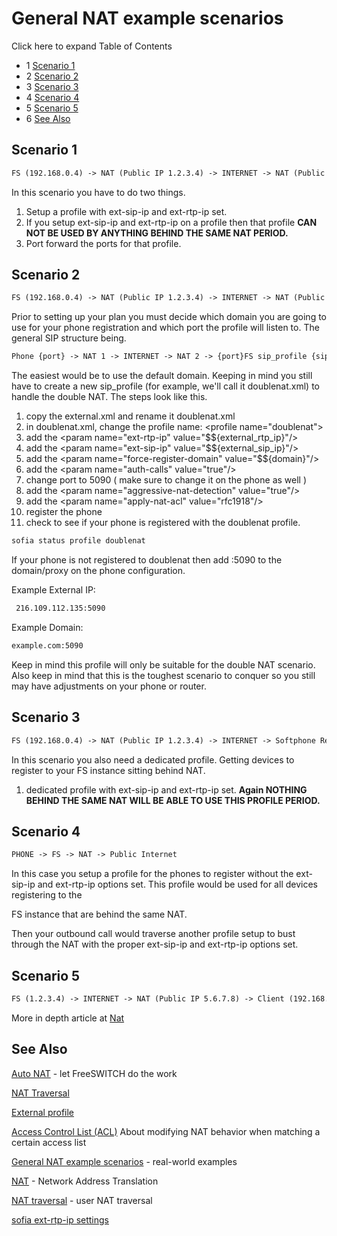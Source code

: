 
# General NAT example scenarios 

 

Click here to expand Table of Contents

* 1 [Scenario 1](#-freeswitch--general-nat-example-scenarios-)
* 2 [Scenario 2](#-freeswitch--general-nat-example-scenarios-)
* 3 [Scenario 3](#-freeswitch--general-nat-example-scenarios-)
* 4 [Scenario 4](#-freeswitch--general-nat-example-scenarios-)
* 5 [Scenario 5](#-freeswitch--general-nat-example-scenarios-)
* 6 [See Also](#-freeswitch--general-nat-example-scenarios-)

## Scenario 1

```xml
FS (192.168.0.4) -> NAT (Public IP 1.2.3.4) -> INTERNET -> NAT (Public IP 5.6.7.8) -> FS (192.168.0.5)
```

In this scenario you have to do two things.

1. Setup a profile with ext-sip-ip and ext-rtp-ip set.
2. If you setup ext-sip-ip and ext-rtp-ip on a profile then that profile **CAN NOT BE USED BY ANYTHING BEHIND THE SAME NAT PERIOD.**
3. Port forward the ports for that profile.

## Scenario 2

```xml
FS (192.168.0.4) -> NAT (Public IP 1.2.3.4) -> INTERNET -> NAT (Public IP 5.6.7.8) -> PHONE (192.168.1.100)
```

Prior to setting up your plan you must decide which domain you are going to use for your phone registration and which port the profile will listen to. The general SIP structure being.

```xml
Phone {port} -> NAT 1 -> INTERNET -> NAT 2 -> {port}FS sip_profile {sip_profile domain} -> REGISTER {sip_profile domain} or Dialplan {sip_profile domain}
```

The easiest would be to use the default domain. Keeping in mind you still have to create a new sip_profile (for example, we'll call it doublenat.xml) to handle the double NAT. The steps look like this.

1. copy the external.xml and rename it doublenat.xml
2. in doublenat.xml, change the profile name: \<profile name="doublenat">
3. add the \<param name="ext-rtp-ip" value="$$\{external\_rtp\_ip}"/>
4. add the \<param name="ext-sip-ip" value="$$\{external\_sip\_ip}"/>
5. add the \<param name="force-register-domain" value="$$\{domain}"/>
6. add the \<param name="auth-calls" value="true"/>
7. change port to 5090 ( make sure to change it on the phone as well )
8. add the \<param name="aggressive-nat-detection" value="true"/>
9. add the \<param name="apply-nat-acl" value="rfc1918"/>
10. register the phone
11. check to see if your phone is registered with the doublenat profile.

  
```xml
sofia status profile doublenat
```

  
If your phone is not registered to doublenat then add :5090 to the domain/proxy on the phone configuration.

Example External IP:

```xml
 216.109.112.135:5090
```

  
Example Domain:

```xml
example.com:5090
```

Keep in mind this profile will only be suitable for the double NAT scenario. Also keep in mind that this is the toughest scenario to conquer so you still may have adjustments on your phone or router.

## Scenario 3

```xml
FS (192.168.0.4) -> NAT (Public IP 1.2.3.4) -> INTERNET -> Softphone Registering to FS
```

In this scenario you also need a dedicated profile. Getting devices to register to your FS instance sitting behind NAT.

1. dedicated profile with ext-sip-ip and ext-rtp-ip set. **Again NOTHING BEHIND THE SAME NAT WILL BE ABLE TO USE THIS PROFILE PERIOD.**

## Scenario 4

```xml
PHONE -> FS -> NAT -> Public Internet
```

In this case you setup a profile for the phones to register without the ext-sip-ip and ext-rtp-ip options set. This profile would be used for all devices registering to the

FS instance that are behind the same NAT.

  
Then your outbound call would traverse another profile setup to bust through the NAT with the proper ext-sip-ip and ext-rtp-ip options set.

## Scenario 5

```xml
FS (1.2.3.4) -> INTERNET -> NAT (Public IP 5.6.7.8) -> Client (192.168.0.5)
```

More in depth article at [Nat](./NAT_6587473.mdx#about)

## See Also  

[Auto NAT](./Auto-Nat_6587487.mdx#about) \- let FreeSWITCH do the work

[NAT Traversal](./NAT-Traversal_3375417.mdx#about)

[External profile](../Configuration/Sofia-SIP-Stack/External-Profile_13173235.mdx#about)

[Access Control List (ACL)](./General-NAT-example-scenarios_13173280.mdx#scenario-1) About modifying NAT behavior when matching a certain access list

[General NAT example scenarios](./General-NAT-example-scenarios_13173280.mdx#scenario-1) \- real-world examples

[NAT](./NAT_6587473.mdx#about) \- Network Address Translation

[NAT traversal](./NAT-Traversal_3375417.mdx#about) \- user NAT traversal

[sofia ext-rtp-ip settings](https://freeswitch.org/confluence/display/~boteman/sofia.conf.xml#sofia.conf.xml-Settings)
  
  

